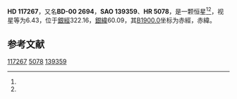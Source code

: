 {{Starbox begin
| name = HD 117267
}}
{{Starbox observe
| epoch = [[J2000.0|J2000.0]]
| constell = {{星座名待查}}<ref name=SIMBAD>{{cite web
 | url=http://simbad.u-strasbg.fr/simbad/sim-id?Ident=HR+5078
 | title =Pulsating variable Star
 | publisher=Centre de Données astronomiques de Strasbourg
 | work=SIMBAD
 | accessdate=2012-07-13}}</ref><ref name=DATA>{{cite web
 | url=http://vizier.u-strasbg.fr/viz-bin/VizieR-5?-out.add=.&-source=5050&-corr=PK=HR&-out.max=9999&HR=5078
 | title=VizieR Detailed Page
 | accessdate=2012-07-13
 | archive-date=2016-03-04
 | archive-url=https://web.archive.org/web/20160304235243/http://vizier.u-strasbg.fr/viz-bin/VizieR-5?-out.add=.&-source=5050&-corr=PK=HR&-out.max=9999&HR=5078
 | dead-url=no
 }}</ref>
| 星官 = 
| ra = {{RA|13|29|14.9}}<ref name=SIMBAD /><ref name=DATA />
| dec = {{DEC|-1|21|52}}<ref name=SIMBAD /><ref name=DATA />
| appmag_v = 6.43<ref name=SIMBAD /><ref name=DATA />
}}
{{Starbox character
| class = K0III<ref name=SIMBAD /><ref name=DATA />
| b-v = 1.11<ref name=SIMBAD /><ref name=DATA />
| u-b = 1.11<ref name=SIMBAD /><ref name=DATA />
| r-i = 0.36E<ref name=SIMBAD /><ref name=DATA />
| variable = 
}}
{{Starbox astrometry
| radial_v = 1.11
| prop_mo_ra = 39
| parallax = 
| p_error = 
}}
{{Starbox catalog
| names =BD-00 2694，[[SAO星表|SAO]] 139359，[[HD星表|HD]] 117267，[[HR星表|HR]] 5078}}
{{Starbox reference |Simbad=HR+5078}}
{{Starbox end}}

'''HD 117267'''，又名'''BD-00 2694'''，'''SAO 139359'''、'''HR 5078'''，是一颗恒星<ref name=SIMBAD /><ref name=DATA />，视星等为6.43，位于[[銀道座標系|銀經]]322.16，[[銀道座標系|銀緯]]60.09，其[[B1900.0|B1900.0]]坐标为赤經{{RA|13|24|6.9}}，赤緯{{DEC|-0|60.09|43}}。

== 参考文献 ==
{{reflist}}

{{star-stub}}

[[Category:HD和HDE天體|117267]]
[[Category:HR天體|5078]]
[[Category:SAO天體|139359]]